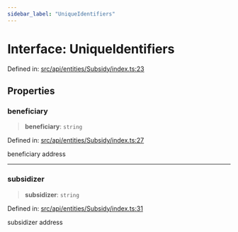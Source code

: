 ```yaml
---
sidebar_label: "UniqueIdentifiers"
---
```


# Interface: UniqueIdentifiers

Defined in: [src/api/entities/Subsidy/index.ts:23](https://github.com/PolymeshAssociation/polymesh-sdk/blob/bee6a2fe7a8ce5db42a6982e793782182cde2153/src/api/entities/Subsidy/index.ts#L23)

## Properties

### beneficiary

> **beneficiary**: `string`

Defined in: [src/api/entities/Subsidy/index.ts:27](https://github.com/PolymeshAssociation/polymesh-sdk/blob/bee6a2fe7a8ce5db42a6982e793782182cde2153/src/api/entities/Subsidy/index.ts#L27)

beneficiary address

***

### subsidizer

> **subsidizer**: `string`

Defined in: [src/api/entities/Subsidy/index.ts:31](https://github.com/PolymeshAssociation/polymesh-sdk/blob/bee6a2fe7a8ce5db42a6982e793782182cde2153/src/api/entities/Subsidy/index.ts#L31)

subsidizer address
